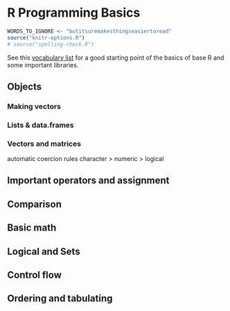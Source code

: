 # R Programming Basics

```r
WORDS_TO_IGNORE <- "butitsuremakesthingseasiertoread"
source("knitr-options.R")
# source("spelling-check.R")
```

See this [vocabulary list](http://adv-r.had.co.nz/Vocabulary.html) for a good starting point of the basics of base R and some important libraries.

## Objects

### Making vectors 

### Lists & data.frames 

### Vectors and matrices

automatic coercion rules character > numeric > logical

## Important operators and assignment

## Comparison

## Basic math

## Logical and Sets

## Control flow 

## Ordering and tabulating 
